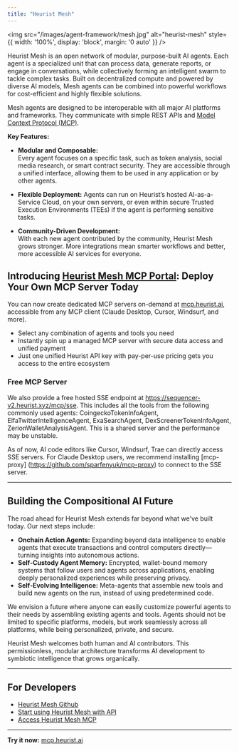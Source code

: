 ```yaml
---
title: "Heurist Mesh"
---
```


<img
    src="/images/agent-framework/mesh.jpg" 
    alt="heurist-mesh"
    style={{ width: '100%', display: 'block', margin: '0 auto' }}
  />

Heurist Mesh is an open network of modular, purpose-built AI agents. Each agent is a specialized unit that can process data, generate reports, or engage in conversations, while collectively forming an intelligent swarm to tackle complex tasks. Built on decentralized compute and powered by diverse AI models, Mesh agents can be combined into powerful workflows for cost-efficient and highly flexible solutions.

Mesh agents are designed to be interoperable with all major AI platforms and frameworks. They communicate with simple REST APIs and [Model Context Protocol (MCP)](https://docs.anthropic.com/en/docs/agents-and-tools/mcp).

**Key Features:**

- **Modular and Composable:**  
  Every agent focuses on a specific task, such as token analysis, social media research, or smart 
  contract security. They are accessible through a unified interface, allowing them to be used in any 
  application or by other agents.
  
- **Flexible Deployment:**
  Agents can run on Heurist’s hosted AI-as-a-Service Cloud, on your own servers, or even within secure 
  Trusted Execution Environments (TEEs) if the agent is performing sensitive tasks.
  
- **Community-Driven Development:**  
  With each new agent contributed by the community, Heurist Mesh grows stronger. More integrations mean 
  smarter workflows and better, more accessible AI services for everyone.

## Introducing [Heurist Mesh MCP Portal](https://mcp.heurist.ai): Deploy Your Own MCP Server Today

You can now create dedicated MCP servers on-demand at [mcp.heurist.ai](https://mcp.heurist.ai), accessible from any MCP client (Claude Desktop, Cursor, Windsurf, and more).

- Select any combination of agents and tools you need
- Instantly spin up a managed MCP server with secure data access and unified payment
- Just one unified Heurist API key with pay-per-use pricing gets you access to the entire ecosystem

### Free MCP Server
We also provide a free hosted SSE endpoint at https://sequencer-v2.heurist.xyz/mcp/sse. This includes all the tools from the following commonly used agents: CoingeckoTokenInfoAgent, ElfaTwitterIntelligenceAgent, ExaSearchAgent, DexScreenerTokenInfoAgent, ZerionWalletAnalysisAgent. This is a shared server and the performance may be unstable.

As of now, AI code editors like Cursor, Windsurf, Trae can directly access SSE servers. For Claude Desktop users, we recommend installing [mcp-proxy]
(https://github.com/sparfenyuk/mcp-proxy) to connect to the SSE server.

---

## Building the Compositional AI Future

The road ahead for Heurist Mesh extends far beyond what we've built today. Our next steps include:

- **Onchain Action Agents:** Expanding beyond data intelligence to enable agents that execute transactions and control computers directly—turning insights into autonomous actions.
- **Self-Custody Agent Memory:** Encrypted, wallet-bound memory systems that follow users and agents across applications, enabling deeply personalized experiences while preserving privacy.
- **Self-Evolving Intelligence:** Meta-agents that assemble new tools and build new agents on the run, instead of using predetermined code.

We envision a future where anyone can easily customize powerful agents to their needs by assembling existing agents and tools. Agents should not be limited to specific platforms, models, but work seamlessly across all platforms, while being personalized, private, and secure.

Heurist Mesh welcomes both human and AI contributors. This permissionless, modular architecture transforms AI development to symbiotic intelligence that grows organically.

---

## For Developers

- [Heurist Mesh Github](https://github.com/heurist-network/heurist-agent-framework/tree/main/mesh)
- [Start using Heurist Mesh with API](https://docs.heurist.ai/dev-guide/heurist-mesh/endpoint)
- [Access Heurist Mesh MCP](https://github.com/heurist-network/heurist-mesh-mcp-server)

---

**Try it now:** [mcp.heurist.ai](https://mcp.heurist.ai)
